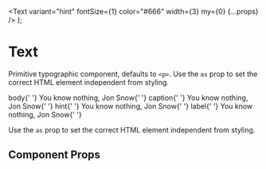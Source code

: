 
<Meta title="Components/Text" component={Text} />

  <Text variant="hint" fontSize={1} color="#666" width={3} my={0} {...props} />
);

# Text

Primitive typographic component, defaults to `<p>`. Use the `as` prop to set the correct HTML element independent from styling.

<Preview withToolbar>
  <Story name="text">
    <Box>
      <Flex alignItems="baseline">
        <Variant>body</Variant>{' '}
        <Text variant="body">You know nothing, Jon Snow</Text>{' '}
      </Flex>
      <Flex alignItems="baseline">
        <Variant>caption</Variant>{' '}
        <Text variant="caption">You know nothing, Jon Snow</Text>{' '}
      </Flex>
      <Flex alignItems="baseline">
        <Variant>hint</Variant>{' '}
        <Text variant="hint">You know nothing, Jon Snow</Text>{' '}
      </Flex>
      <Flex alignItems="baseline">
        <Variant>label</Variant>{' '}
        <Text variant="label">You know nothing, Jon Snow</Text>{' '}
      </Flex>
    </Box>
  </Story>
</Preview>

Use the `as` prop to set the correct HTML element independent from styling.

## Component Props

<Props of={Text} />
